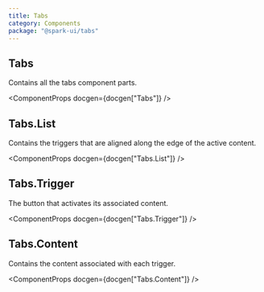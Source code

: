 ```yaml
---
title: Tabs
category: Components
package: "@spark-ui/tabs"
---
```


## Tabs

Contains all the tabs component parts.

<ComponentProps docgen={docgen["Tabs"]} />

## Tabs.List

Contains the triggers that are aligned along the edge of the active content.

<ComponentProps docgen={docgen["Tabs.List"]} />

## Tabs.Trigger

The button that activates its associated content.

<ComponentProps docgen={docgen["Tabs.Trigger"]} />

## Tabs.Content

Contains the content associated with each trigger.

<ComponentProps docgen={docgen["Tabs.Content"]} />
